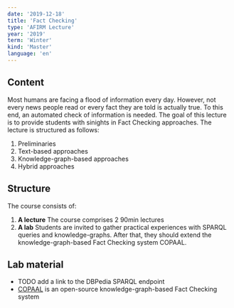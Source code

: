 ```yaml
---
date: '2019-12-18'
title: 'Fact Checking'
type: 'AFIRM Lecture'
year: '2019'
term: 'Winter'
kind: 'Master'
language: 'en'
---
```


## Content

Most humans are facing a flood of information every day. However, not every news people read or every fact they are told is actually true. To this end, an automated check of information is needed. The goal of this lecture is to provide students with sinights in Fact Checking approaches. The lecture is structured as follows:

1. Preliminaries
2. Text-based approaches
3. Knowledge-graph-based approaches
4. Hybrid approaches

## Structure

The course consists of:

1. **A lecture**
   The course comprises 2 90min lectures
2. **A lab**
   Students are invited to gather practical experiences with SPARQL queries and knowledge-graphs. After that, they should extend the knowledge-graph-based Fact Checking system COPAAL.

## Lab material 

* TODO add a link to the DBPedia SPARQL endpoint
* [COPAAL](https://github.com/dice-group/COPAAL) is an open-source knowledge-graph-based Fact Checking system

